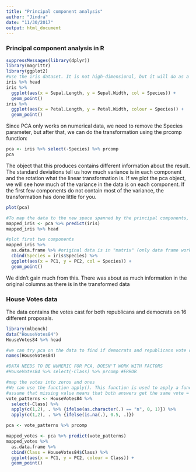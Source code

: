 ```yaml
---
title: "Principal component analysis"
author: "Jindra"
date: "11/30/2017"
output: html_document
---
```


### Principal component analysis in R
```r
suppressMessages(library(dplyr))
library(magrittr)
library(ggplot2)
#use the iris dataset. It is not high-dimensional, but it will do as a first example
iris %>% head
iris %>%
  ggplot(aes(x = Sepal.Length, y = Sepal.Width, col = Species)) +
  geom_point()
iris %>%
  ggplot(aes(x = Petal.Length, y = Petal.Width, colour = Species)) +
  geom_point()
```

Since PCA only works on numerical data, we need to remove the Species parameter, but after that, we can do the transformation using the prcomp function:
```r
pca <- iris %>% select(-Species) %>% prcomp
pca
```

The object that this produces contains different information about the result. The standard deviations tell us how much variance is in each component and the rotation what the linear transformation is. If we plot the pca object, we will see how much of the variance in the data is on each component.
If the first few components do not contain most of the variance, the transformation has done little for you.
```r
plot(pca)

#To map the data to the new space spanned by the principal components, we use the predict() function:
mapped_iris <- pca %>% predict(iris)
mapped_iris %>% head

#plot first two components
mapped_iris %>%
  as.data.frame %>% #original data is in "matrix" (only data frame works with ggplot)
  cbind(Species = iris$Species) %>%
  ggplot(aes(x = PC1, y = PC2, col = Species)) +
  geom_point()
```
We didn’t gain much from this. There was about as much information in the original columns as there is in the transformed data

### House Votes data
The data contains the votes cast for both republicans and democrats on 16 different proposals.
```r
library(mlbench)
data("HouseVotes84")
HouseVotes84 %>% head

#we can try pca on the data to find if democrats and republicans vote differently
names(HouseVotes84)

#DATA NEEDS TO BE NUMERIC FOR PCA, DOESN'T WORK WITH FACTORS
#HouseVotes84 %>% select(-Class) %>% prcomp #ERROR

#map the votes into zeros and ones
#We can use the function apply(). This function is used to apply a function to a matrix
#assume that missing value means that both answers get the same vote = 0.5
vote_patterns <- HouseVotes84 %>%
  select(-Class) %>%
  apply(c(1,2), . %>% {ifelse(as.character(.) == "n", 0, 1)}) %>%
  apply(c(1,2), . %>% {ifelse(is.na(.), 0.5, .)})

pca <- vote_patterns %>% prcomp

mapped_votes <- pca %>% predict(vote_patterns)
mapped_votes %>% 
  as.data.frame %>%
  cbind(Class = HouseVotes84$Class) %>%
  ggplot(aes(x = PC1, y = PC2, colour = Class)) +
  geom_point()
```


